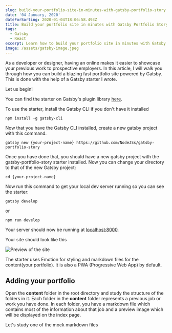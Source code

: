 ```yaml
---
slug: build-your-portfolio-site-in-minutes-with-gatsby-portfolio-story
date: '04 January, 2020'
dateForSorting: 2020-01-04T18:06:58.493Z
title: Build your portfolio site in minutes with Gatsby Portfolio Story
tags:
  - Gatsby
  - React
excerpt: Learn how to build your portfolio site in minutes with Gatsby Portfolio Story
image: /assets/gatsby-image.jpeg
---
```

As a developer or designer, having an online makes it easier to showcase your previous work to prospective employers. In this article, I will walk you through how you can build a blazing fast portfolio site powered by Gatsby. This is done with the help of a Gatsby starter I wrote.

Let us begin!

You can find the starter on Gatsby's plugin library [here](https://www.gatsbyjs.org/packages/gatsby-portfolio-story/).

To use the starter, install the Gatsby CLI if you don't have it installed

```
npm install -g gatsby-cli
```

Now that you have the Gatsby CLI installed, create a new gatsby project with this command.

```
gatsby new {your-project-name} https://github.com/NodeJSs/gatsby-portfolio-story
```

Once you have done that, you should have a new gatsby project with the gatsby-portfolio-story starter installed.
Now you can change your directory to that of the new Gatsby project:

```
cd {your-project-name}
```

Now run this command to get your local dev server running so you can see the starter:

```
gatsby develop 
```

or

```
npm run develop
```

Your server should now be running at [localhost:8000](http://localhost:8000).

Your site should look like this

![Preview of the site](/assets/gatsby-portfolio-story-image.JPG "Preview of the site")


The starter uses Emotion for styling and markdown files for the content(your portfolio). It is also a PWA (Progressive Web App) by default.

## Adding your portfolio

Open the **content** folder in the root directory and study the structure of the folders in it. Each folder in the **content** folder represents a previous job or work you have done. In each folder, you have a markdown file which contains most of the information about that job and a preview image which will be displayed on the index page.

Let's study one of the mock markdown files
